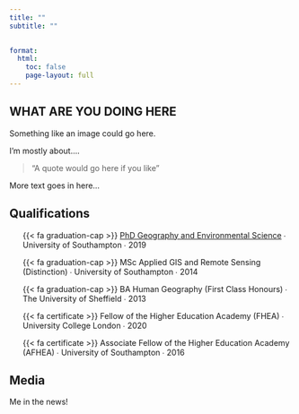 ```yaml
---
title: ""
subtitle: ""

  
format: 
  html: 
    toc: false
    page-layout: full
---
```


## WHAT ARE YOU DOING HERE

::::: grid
::: {#me-1 .g-col-6}
Something like an image could go here.
:::

::: {#me-2 .g-col-6}
I'm mostly about....

> "A quote would go here if you like"

More text goes in here...
:::
:::::

## Qualifications

::::: grid
::: g-col-6
<ul>{{< fa graduation-cap >}} [PhD Geography and Environmental Science](https://eprints.soton.ac.uk/432276/) ∙ University of Southampton ∙ 2019</ul>

<ul>{{< fa graduation-cap >}} MSc Applied GIS and Remote Sensing (Distinction) ∙ University of Southampton ∙ 2014</ul>

<ul>{{< fa graduation-cap >}} BA Human Geography (First Class Honours) ∙ The University of Sheffield ∙ 2013</ul>
:::

::: g-col-6
<ul>{{< fa certificate >}} Fellow of the Higher Education Academy (FHEA) ∙ University College London ∙ 2020</ul>

<ul>{{< fa certificate >}} Associate Fellow of the Higher Education Academy (AFHEA) ∙ University of Southampton ∙ 2016</ul>
:::
:::::

<!-- end grid -->

## Media

Me in the news!
